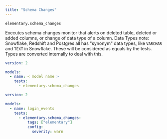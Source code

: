 ```yaml
---
title: "Schema Changes"
---
```


`elementary.schema_changes`

Executes schema changes monitor that alerts on deleted table, deleted or added columns, or change of data type of a column.
Data Types note: Snowflake, Redshift and Postgres all has "synonym" data types, like `VARCHAR` and `TEXT` in Snowflake. These will be considered as equals by the tests. Types are converted internally to deal with this.

<CodeGroup>

```yml Models
version: 2

models:
  - name: < model name >
    tests:
      - elementary.schema_changes
```

```yml Models example
version: 2

models:
  - name: login_events
    tests:
      - elementary.schema_changes:
          tags: ["elementary"]
          config:
            severity: warn
```

</CodeGroup>
